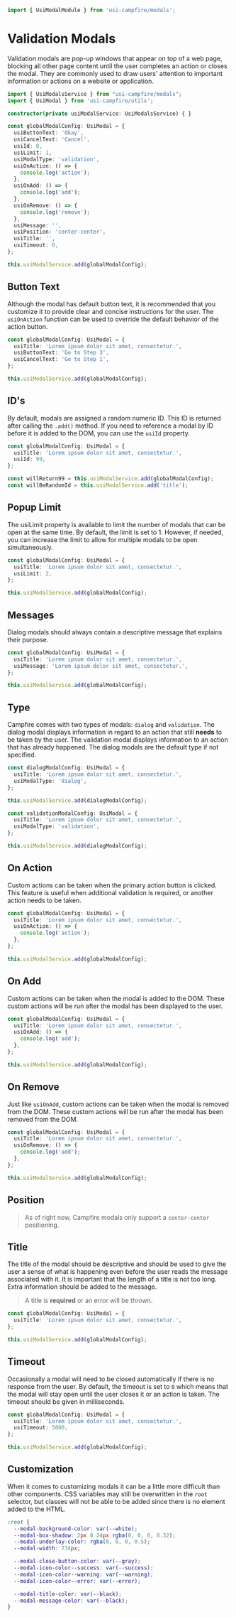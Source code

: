 ```ts
import { UsiModalModule } from 'usi-campfire/modals';
```

# Validation Modals
Validation modals are pop-up windows that appear on top of a web page, blocking all other page content until the user completes an action or closes the modal.
They are commonly used to draw users' attention to important information or actions on a website or application.

```ts
import { UsiModalsService } from "usi-campfire/modals";
import { UsiModal } from 'usi-campfire/utils';

constructor(private usiModalService: UsiModalsService) { }

const globalModalConfig: UsiModal = {
  usiButtonText: 'Okay',
  usiCancelText: 'Cancel',
  usiId: 0,
  usiLimit: 1,
  usiModalType: 'validation',
  usiOnAction: () => {
    console.log('action');
  },
  usiOnAdd: () => {
    console.log('add');
  },
  usiOnRemove: () => {
    console.log('remove');
  },
  usiMessage: '',
  usiPosition: 'center-center',
  usiTitle: '',
  usiTimeout: 0,
};

this.usiModalService.add(globalModalConfig);
```

## Button Text
Although the modal has default button text, it is recommended that you customize it to provide clear and concise instructions for the user. The `usiOnAction`
function can be used to override the default behavior of the action button.

```ts
const globalModalConfig: UsiModal = {
  usiTitle: 'Lorem ipsum dolor sit amet, consectetur.',
  usiButtonText: 'Go to Step 3',
  usiCancelText: 'Go to Step 1',
};

this.usiModalService.add(globalModalConfig);
```

## ID's
By default, modals are assigned a random numeric ID. This ID is returned after calling the `.add()` method. If you need to reference a modal by ID before it
is added to the DOM, you can use the `usiId` property.

```ts
const globalModalConfig: UsiModal = {
  usiTitle: 'Lorem ipsum dolor sit amet, consectetur.',
  usiId: 99,
};

const willReturn99 = this.usiModalService.add(globalModalConfig);
const willBeRandomId = this.usiModalService.add('title');
```

## Popup Limit
The usiLimit property is available to limit the number of modals that can be open at the same time. By default, the limit is set to 1. However, if needed, you
can increase the limit to allow for multiple modals to be open simultaneously.

```ts
const globalModalConfig: UsiModal = {
  usiTitle: 'Lorem ipsum dolor sit amet, consectetur.',
  usiLimit: 2,
};

this.usiModalService.add(globalModalConfig);
```

## Messages
Dialog modals should always contain a descriptive message that explains their purpose.

```ts
const globalModalConfig: UsiModal = {
  usiTitle: 'Lorem ipsum dolor sit amet, consectetur.',
  usiMessage: 'Lorem ipsum dolor sit amet, consectetur.',
};

this.usiModalService.add(globalModalConfig);
```

## Type
Campfire comes with two types of modals: `dialog` and `validation`. The dialog modal displays information in regard to an action that still **needs** to be
taken by the user. The validation modal displays information to an action that has already happened. The dialog modals are the default type if not specified.


```ts
const dialogModalConfig: UsiModal = {
  usiTitle: 'Lorem ipsum dolor sit amet, consectetur.',
  usiModalType: 'dialog',
};

this.usiModalService.add(dialogModalConfig);

const validationModalConfig: UsiModal = {
  usiTitle: 'Lorem ipsum dolor sit amet, consectetur.',
  usiModalType: 'validation',
};

this.usiModalService.add(dialogModalConfig);
```

## On Action
Custom actions can be taken when the primary action button is clicked. This feature is useful when additional validation is required, or another action needs
to be taken.

```ts
const globalModalConfig: UsiModal = {
  usiTitle: 'Lorem ipsum dolor sit amet, consectetur.',
  usiOnAction: () => {
    console.log('action');
  },
};

this.usiModalService.add(globalModalConfig);
```

## On Add
Custom actions can be taken when the modal is added to the DOM. These custom actions will be run after the modal has been displayed to the user.

```ts
const globalModalConfig: UsiModal = {
  usiTitle: 'Lorem ipsum dolor sit amet, consectetur.',
  usiOnAdd: () => {
    console.log('add');
  },
};

this.usiModalService.add(globalModalConfig);
```

## On Remove
Just like `usiOnAdd`, custom actions can be taken when the modal is removed from the DOM. These custom actions will be run after the modal has been removed
from the DOM.

```ts
const globalModalConfig: UsiModal = {
  usiTitle: 'Lorem ipsum dolor sit amet, consectetur.',
  usiOnRemove: () => {
    console.log('add');
  },
};

this.usiModalService.add(globalModalConfig);
```

## Position
> As of right now, Campfire modals only support a `center-center` positioning.

## Title
The title of the modal should be descriptive and should be used to give the user a sense of what is happening even before
the user reads the message associated with it. It is important that the length of a title is not too long. Extra information
should be added to the message.

> A title is **required** or an error will be thrown.

```ts
const globalModalConfig: UsiModal = {
  usiTitle: 'Lorem ipsum dolor sit amet, consectetur.',
};

this.usiModalService.add(globalModalConfig);
```

## Timeout
Occasionally a modal will need to be closed automatically if there is no response from the user. By default, the timeout is set to `0` which means that the
modal will stay open until the user closes it or an action is taken. The timeout should be given in milliseconds.

```ts
const globalModalConfig: UsiModal = {
  usiTitle: 'Lorem ipsum dolor sit amet, consectetur.',
  usiTimeout: 5000,
};

this.usiModalService.add(globalModalConfig);
```

## Customization
When it comes to customizing modals it can be a little more difficult than other components. CSS variables may still be overwritten in the `root` selector,
but classes will not be able to be added since there is no element added to the HTML.

```css
:root {
  --modal-background-color: var(--white);
  --modal-box-shadow: 2px 0 24px rgba(0, 0, 0, 0.32);
  --modal-underlay-color: rgba(0, 0, 0, 0.5);
  --modal-width: 734px;

  --modal-close-button-color: var(--gray);
  --modal-icon-color--success: var(--success);
  --modal-icon-color--warning: var(--warning);
  --modal-icon-color--error: var(--error);

  --modal-title-color: var(--black);
  --modal-message-color: var(--black);
}
```
